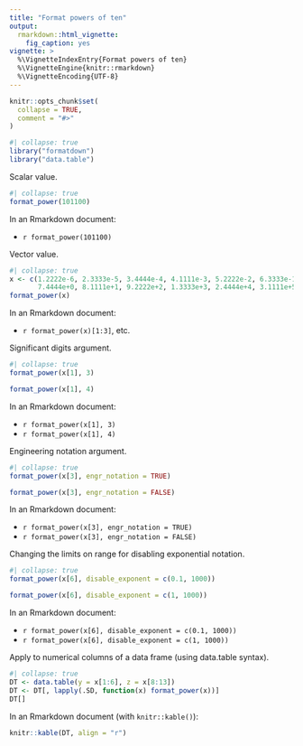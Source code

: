 ```yaml
---
title: "Format powers of ten"
output:
  rmarkdown::html_vignette:
    fig_caption: yes
vignette: >
  %\VignetteIndexEntry{Format powers of ten}
  %\VignetteEngine{knitr::rmarkdown}
  %\VignetteEncoding{UTF-8}
---
```


```r
knitr::opts_chunk$set(
  collapse = TRUE,
  comment = "#>"
)
```

```r
#| collapse: true
library("formatdown")
library("data.table")
```

Scalar value.

```r
#| collapse: true
format_power(101100)
```

In an Rmarkdown document: 

- `r format_power(101100)`

Vector value. 

```r
#| collapse: true
x <- c(1.2222e-6, 2.3333e-5, 3.4444e-4, 4.1111e-3, 5.2222e-2, 6.3333e-1,
       7.4444e+0, 8.1111e+1, 9.2222e+2, 1.3333e+3, 2.4444e+4, 3.1111e+5, 4.2222e+6)
format_power(x)
```

In an Rmarkdown document: 

- `r format_power(x)[1:3]`, etc. 

Significant digits argument. 

```r
#| collapse: true
format_power(x[1], 3)

format_power(x[1], 4)
```

In an Rmarkdown document:

- `r format_power(x[1], 3)`
- `r format_power(x[1], 4)`

Engineering notation argument. 

```r
#| collapse: true
format_power(x[3], engr_notation = TRUE)

format_power(x[3], engr_notation = FALSE)
```

In an Rmarkdown document:

- `r format_power(x[3], engr_notation = TRUE)`
- `r format_power(x[3], engr_notation = FALSE)`

Changing the limits on range for disabling exponential notation. 

```r
#| collapse: true
format_power(x[6], disable_exponent = c(0.1, 1000))

format_power(x[6], disable_exponent = c(1, 1000))
```

In an Rmarkdown document:

- `r format_power(x[6], disable_exponent = c(0.1, 1000))`
- `r format_power(x[6], disable_exponent = c(1, 1000))`

Apply to numerical columns of a data frame (using data.table syntax).

```r
#| collapse: true
DT <- data.table(y = x[1:6], z = x[8:13])
DT <- DT[, lapply(.SD, function(x) format_power(x))]
DT[]
```

In an Rmarkdown document (with `knitr::kable()`): 

```r
knitr::kable(DT, align = "r")
```

 
